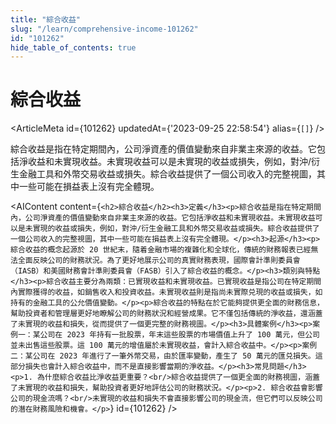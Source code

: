 ```yaml
---
title: "綜合收益"
slug: "/learn/comprehensive-income-101262"
id: "101262"
hide_table_of_contents: true
---
```



# 綜合收益

<ArticleMeta id={101262} updatedAt={'2023-09-25 22:58:54'} alias={`[]`} />
<div className='border-solid border-b border-t-0 my-4 border-[var(--ifm-color-gray-300)]' />

綜合收益是指在特定期間內，公司淨資產的價值變動來自非業主來源的收益。它包括淨收益和未實現收益。未實現收益可以是未實現的收益或損失，例如，對沖/衍生金融工具和外幣交易收益或損失。綜合收益提供了一個公司收入的完整視圖，其中一些可能在損益表上沒有完全體現。

<AIContent content={`<h2>綜合收益</h2><h3>定義</h3><p>綜合收益是指在特定期間內，公司淨資產的價值變動來自非業主來源的收益。它包括淨收益和未實現收益。未實現收益可以是未實現的收益或損失，例如，對沖/衍生金融工具和外幣交易收益或損失。綜合收益提供了一個公司收入的完整視圖，其中一些可能在損益表上沒有完全體現。</p><h3>起源</h3><p>綜合收益的概念起源於 20 世紀末，隨着金融市場的複雜化和全球化，傳統的財務報表已經無法全面反映公司的財務狀況。為了更好地展示公司的真實財務表現，國際會計準則委員會（IASB）和美國財務會計準則委員會（FASB）引入了綜合收益的概念。</p><h3>類別與特點</h3><p>綜合收益主要分為兩類：已實現收益和未實現收益。已實現收益是指公司在特定期間內實際獲得的收益，如銷售收入和投資收益。未實現收益則是指尚未實際兑現的收益或損失，如持有的金融工具的公允價值變動。</p><p>綜合收益的特點在於它能夠提供更全面的財務信息，幫助投資者和管理層更好地瞭解公司的財務狀況和經營成果。它不僅包括傳統的淨收益，還涵蓋了未實現的收益和損失，從而提供了一個更完整的財務視圖。</p><h3>具體案例</h3><p>案例一：某公司在 2023 年持有一批股票，年末這些股票的市場價值上升了 100 萬元，但公司並未出售這些股票。這 100 萬元的增值屬於未實現收益，會計入綜合收益中。</p><p>案例二：某公司在 2023 年進行了一筆外幣交易，由於匯率變動，產生了 50 萬元的匯兑損失。這部分損失也會計入綜合收益中，而不是直接影響當期的淨收益。</p><h3>常見問題</h3><p>1. 為什麼綜合收益比淨收益更重要？<br/>綜合收益提供了一個更全面的財務視圖，涵蓋了未實現的收益和損失，幫助投資者更好地評估公司的財務狀況。</p><p>2. 綜合收益會影響公司的現金流嗎？<br/>未實現的收益和損失不會直接影響公司的現金流，但它們可以反映公司的潛在財務風險和機會。</p>`} id={101262} />
